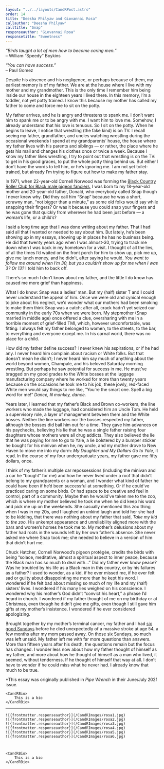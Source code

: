 ```yaml
---
layout: "../../layouts/CandRPost.astro"
order: 14
title: "Deesha Philyaw and Giovannai Rosa"
callauthor: "Deesha Philyaw"
calltitle: "Snap"
responseauthor: "Giovannai Rosa"
responsetitle: "Sweetness"
---
```



<CandRItem id="call" title={frontmatter.calltitle} author={frontmatter.callauthor}>

*“Birds taught a lot of men how to become caring men.”*  
– William “Speedy” Boykins

*“You can have success.”*  
– Paul Gomez


Despite his absence and his negligence, or perhaps because of them, my earliest memory is of my father. We are at the house where I live with my mother and my grandmother. This is the only time I remember him being inside our house in the eighteen years I lived there. In this memory, I’m a toddler, not yet potty trained. I know this because my mother has called my father to come and force me to sit on the potty. 

My father arrives, and he is angry and threatens to spank me. I don’t want him to spank me or to be angry with me. I want him to love me. Somehow, I already understand that his love is tenuous. So I sit on the potty. When he begins to leave, I notice that wrestling (the fake kind) is on TV. I recall seeing my father, grandfather, and uncles watching wrestling during the occasional weekends I spend at my grandparents’ house, the house where my father lives with his parents and siblings — or rather, the place where he gets his mail and changes his clothes once or twice a week. Because I know my father likes wrestling, I try to point out that wrestling is on the TV: to get in his good graces, to put the whole potty thing behind us. But either I don’t have the words to tell him, or he’s ignoring me. I am not yet toilet-trained, but already I’m trying to figure out how to make my father stay.

In 1971, when 22-year-old Cornell Norwood was forming the [Black Country Roller Club for Black male pigeon fanciers](https://pipewrenchmag.com/roller-pigeons), I was born to my 18-year-old mother and 20-year-old father, Donald, who everybody called Snap though I never knew why. Did they call him “Snap” because he was a short, scrawny man, “not bigger than a minute,” as some old folks would say while snapping their fingers? Or was it because you could snap your fingers and he was gone that quickly from wherever he had been just before — a woman’s life, or a child’s?

I said a long time ago that I was done writing about my father. That I had said all that I wanted or needed to say about him. But lately, he’s been showing up in my essays, showing up in places he has no business being. He did that twenty years ago when I was almost-30, trying to track me down when I was back in my hometown for a visit. I thought of all the lies, of all the times I’d waited on the front porch for him to show up, pick me up, give me lunch money, and he didn’t, after saying he would. *You want to follow me around when I’m 30, but you couldn’t show up for me when I was 3? Or 13?* I told him to back off.

There’s so much I don’t know about my father, and the little I do know has caused me more grief than happiness. 

What I do know: Snap was a ladies’ man. But my (half) sister T and I could never understand the appeal of him. Once we were old and cynical enough to joke about his neglect, we’d wonder what our mothers had been smoking to make them think Snap was a catch; after all, crack hadn’t yet seized our community in the early 70s when we were born. My stepmother (Snap married in middle age) once offered a clue, oversharing with me in a horrible moment of grief-filled TMI, which, however uncomfortable, was fitting: I always felt my father belonged to women, to the streets, to the bar, to everything and everyone except me. In his carnal world, there was no place for a child.

How did my father define success? I never knew his aspirations, or if he had any. I never heard him complain about racism or White folks. But that doesn’t mean he didn’t; I never heard him say much of anything about the world beyond women, Champale, and his beloved Saturday morning wrestling. But perhaps he saw potential for success in me. He must’ve bragged on my good grades to the White bosses at the luggage manufacturing company where he worked for more than twenty years because on the occasions he took me to his job, these jowly, red-faced White men would say things to me like, “You’re the smart one. Spell a big word for me!” *Dance, lil monkey, dance.*

Years later, I learned that my father’s Black and Brown co-workers, the line workers who made the luggage, had considered him an Uncle Tom. He held a supervisory role, a layer of management between them and the White bosses. Neither the line workers nor the bosses respected my father, although the bosses did bail him out for a time. They gave him advances on his paychecks, believing his lie that he was a single father raising four daughters whose mothers were all drug addicts. They also believed the lie that he was paying for me to go to Yale, a lie bolstered by a bumper sticker he bought for his minivan when he, my uncle, and my mother drove to New Haven to move me into my dorm: *My Daughter and My Dollars Go to Yale,* it read. In the course of my four undergraduate years, my father gave me fifty dollars, once.

I think of my father’s multiple car repossessions (including the minivan and a car he “bought” for me) and how he never lived under a roof that didn’t belong to my grandparents or a woman, and I wonder what kind of father he could have been if he’d been successful at something. Or if he could’ve practiced caring on some birds. Or had space to be creative and feel in control, part of a community. Maybe then he would’ve taken me to the zoo, which is where my mother believed he took me when he did keep his word and pick me up on the weekends. She casually mentioned this zoo thing when I was in my 20s, and I laughed an unkind laugh and told her she had to be kidding, that there was nothing about my father that said, *Take my kid to the zoo.* His unkempt appearance and unreliability aligned more with the bars and women’s homes he took me to. My mother’s delusions about my father had roots in the wounds left by her own father’s absence. She never asked me where Snap took me; she needed to believe in a version of him that didn’t hurt me.

Chuck Hatcher, Cornell Norwood’s pigeon protégée, credits the birds with being “solace, meditative, almost a spiritual aspect to inner peace, because the Black man has so much to deal with…” Did my father ever know peace? Was he troubled by his life as a Black man in this country, or by his failures as a father? I used to wonder, as a kid, if he ever missed me, if he ever felt sad or guilty about disappointing me more than he kept his word. I wondered if he felt bad about missing so much of my life and my (half) sisters’ lives. I wondered if his many lies weighed on his conscience. I wondered why his mother’s God didn’t “convict his heart,” a phrase I’d heard in church. I wondered if my father thought of me on my birthday or at Christmas, even though he didn’t give me gifts, even though I still gave him gifts at my mother’s insistence. I wondered if he ever considered apologizing.

Brought together by my mother’s terminal cancer, my father and I had [six good Sundays](https://www.slushpilemag.com/whiting) before he died unexpectedly of a massive stroke at age 54, a few months after my mom passed away. On those six Sundays, so much was left unsaid. My father left me with far more questions than answers. More than fifteen years after his death, the questions remain but the focus has changed. I wonder less now about how my father thought of himself as my father, and more about how he thought of himself as a man who lived, it seemed, without tenderness. If he thought of himself that way at all. I don’t have to wonder if he could miss what he never had. I already know that much to be true.

*This essay was originally published in *Pipe Wrench* in their June/July 2021 issue.


	<CandRBio>
		This is a bio
	</CandRBio>

</CandRItem>

---

<CandRItem id="response" title={frontmatter.responsetitle} author={frontmatter.responseauthor}>


	![{frontmatter.responseauthor}](/CandRImages/rosa1.jpg)
	![{frontmatter.responseauthor}](/CandRImages/rosa2.jpg)
	![{frontmatter.responseauthor}](/CandRImages/rosa3.jpg)
	![{frontmatter.responseauthor}](/CandRImages/rosa4.jpg)
	![{frontmatter.responseauthor}](/CandRImages/rosa5.jpg)
	![{frontmatter.responseauthor}](/CandRImages/rosa6.jpg)



	<CandRBio>
		This is a bio
	</CandRBio>

</CandRItem>